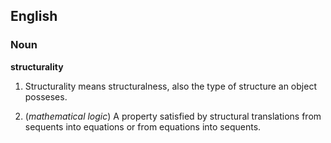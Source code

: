 ==English==
===Noun===
'''structurality'''
# {{context|philosophy|theology}} Structurality means structuralness, also the type of structure an object posseses.
# (''mathematical logic'') A property satisfied by structural translations from sequents into equations or from equations into sequents.